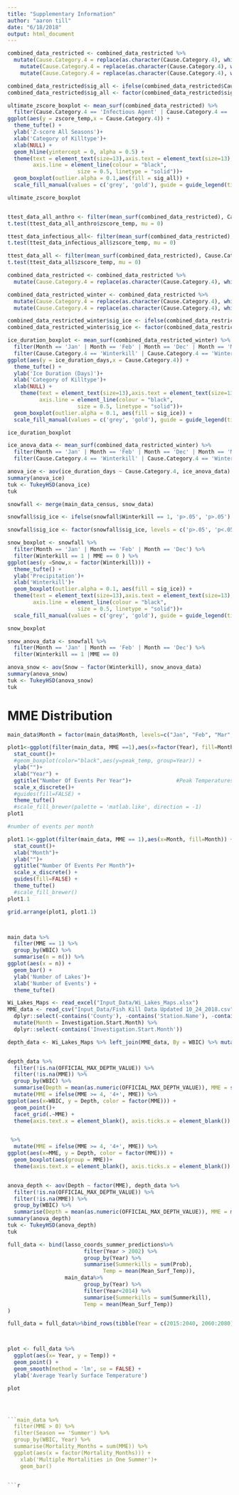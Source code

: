 ```yaml
---
title: "Supplementary Information"
author: "aaron till"
date: "6/18/2018"
output: html_document
---
```


```r


combined_data_restricted <- combined_data_restricted %>%
  mutate(Cause.Category.4 = replace(as.character(Cause.Category.4), which(Cause.Category.4 == 'INFECTIOUS AGENT'), 'Infectious Agent'))  %>%
    mutate(Cause.Category.4 = replace(as.character(Cause.Category.4), which(Cause.Category.4 == 'ANTHROPOGENIC CONDITION'), 'Human Disturbance'))%>%
    mutate(Cause.Category.4 = replace(as.character(Cause.Category.4), which(Cause.Category.4 == 'WINTERKILL'), 'Winterkill'))

combined_data_restricted$sig_all <- ifelse(combined_data_restricted$Cause.Category.4 == 'Winterkill', 'p<.05', 'p>.05')
combined_data_restricted$sig_all <- factor(combined_data_restricted$sig_all, levels = c('p>.05', 'p<.05'))

ultimate_zscore_boxplot <- mean_surf(combined_data_restricted) %>%
  filter(Cause.Category.4 == 'Infectious Agent' | Cause.Category.4 == 'Winterkill' | Cause.Category.4 == 'Human Disturbance' ) %>%
ggplot(aes(y = zscore_temp,x = Cause.Category.4)) +
  theme_tufte() +
  ylab('Z-score All Seasons')+
  xlab('Category of Killtype')+
  xlab(NULL) +
  geom_hline(yintercept = 0, alpha = 0.5) +
  theme(text = element_text(size=13),axis.text = element_text(size=13),
        axis.line = element_line(colour = "black", 
                      size = 0.5, linetype = "solid"))+
  geom_boxplot(outlier.alpha = 0.1,aes(fill = sig_all)) + 
  scale_fill_manual(values = c('grey', 'gold'), guide = guide_legend(title = NULL))

ultimate_zscore_boxplot


ttest_data_all_anthro <- filter(mean_surf(combined_data_restricted), Cause.Category.4 == 'Human Disturbance')
t.test(ttest_data_all_anthro$zscore_temp, mu = 0)

ttest_data_infectious_all<- filter(mean_surf(combined_data_restricted), Cause.Category.4 == 'Infectious Agent')
t.test(ttest_data_infectious_all$zscore_temp, mu = 0)

ttest_data_all <- filter(mean_surf(combined_data_restricted), Cause.Category.4 == 'Winterkill')
t.test(ttest_data_all$zscore_temp, mu = 0)


```

```r

combined_data_restricted <- combined_data_restricted %>%
  mutate(Cause.Category.4 = replace(as.character(Cause.Category.4), which(is.na(Cause.Category.4)), 'Summer Non-event'))

combined_data_restricted_winter <- combined_data_restricted %>%
  mutate(Cause.Category.4 = replace(as.character(Cause.Category.4), which(Cause.Category.4 == 'Summer Non-event'), 'Winter Non-event')) %>%
  mutate(Cause.Category.4 = replace(as.character(Cause.Category.4), which(Cause.Category.4 == 'WINTERKILL'), 'Winterkill')) 

combined_data_restricted_winter$sig_ice <- ifelse(combined_data_restricted_winter$Cause.Category.4 == 'Winterkill', 'p<.05', 'p>.05')
combined_data_restricted_winter$sig_ice <- factor(combined_data_restricted_winter$sig_ice, levels = c('p>.05', 'p<.05'))

ice_duration_boxplot <- mean_surf(combined_data_restricted_winter) %>%
  filter(Month == 'Jan' | Month == 'Feb' | Month == 'Dec' | Month == 'Mar') %>%
  filter(Cause.Category.4 == 'Winterkill' | Cause.Category.4 == 'Winter Non-event' ) %>%
ggplot(aes(y = ice_duration_days,x = Cause.Category.4)) +
  theme_tufte() +
  ylab('Ice Duration (Days)')+
  xlab('Category of Killtype')+
  xlab(NULL) +
    theme(text = element_text(size=13),axis.text = element_text(size=13),
          axis.line = element_line(colour = "black", 
                      size = 0.5, linetype = "solid"))+
  geom_boxplot(outlier.alpha = 0.1, aes(fill = sig_ice)) + 
  scale_fill_manual(values = c('grey', 'gold'), guide = guide_legend(title = NULL))

ice_duration_boxplot

ice_anova_data <- mean_surf(combined_data_restricted_winter) %>%
  filter(Month == 'Jan' | Month == 'Feb' | Month == 'Dec' | Month == 'Mar') %>%
  filter(Cause.Category.4 == 'Winterkill' | Cause.Category.4 == 'Winter Non-event')

anova_ice <- aov(ice_duration_days ~ Cause.Category.4, ice_anova_data)
summary(anova_ice)
tuk <- TukeyHSD(anova_ice)
tuk

```

```r

snowfall <- merge(main_data_census, snow_data)

snowfall$sig_ice <- ifelse(snowfall$Winterkill == 1, 'p>.05', 'p>.05')

snowfall$sig_ice <- factor(snowfall$sig_ice, levels = c('p>.05', 'p<.05'))

snow_boxplot <- snowfall %>%
  filter(Month == 'Jan' | Month == 'Feb' | Month == 'Dec') %>%
  filter(Winterkill == 1 | MME == 0 ) %>%
ggplot(aes(y =Snow,x = factor(Winterkill))) +
  theme_tufte() +
  ylab('Precipitation')+
  xlab('Winterkill')+
  geom_boxplot(outlier.alpha = 0.1, aes(fill = sig_ice)) + 
  theme(text = element_text(size=13),axis.text = element_text(size=13),
        axis.line = element_line(colour = "black", 
                      size = 0.5, linetype = "solid"))+
  scale_fill_manual(values = c('grey', 'gold'), guide = guide_legend(title = NULL))

snow_boxplot

snow_anova_data <- snowfall %>%
  filter(Month == 'Jan' | Month == 'Feb' | Month == 'Dec') %>%
  filter(Winterkill == 1 |MME == 0)

anova_snow <- aov(Snow ~ factor(Winterkill), snow_anova_data)
summary(anova_snow)
tuk <- TukeyHSD(anova_snow)
tuk
```




# MME Distribution

```r

main_data$Month = factor(main_data$Month, levels=c("Jan", "Feb", "Mar", "Apr", "May", "Jun", "Jul", "Aug", "Sep", 'Oct', "Nov", "Dec"))  

plot1<-ggplot(filter(main_data, MME ==1),aes(x=factor(Year), fill=Month)) +
  stat_count()+
  #geom_boxplot(color="black",aes(y=peak_temp, group=Year)) +
  ylab("")+
  xlab("Year") +
  ggtitle("Number Of Events Per Year")+              #Peak Temperatures Per Year")+
  scale_x_discrete()+
  #guides(fill=FALSE) +
  theme_tufte()
  #scale_fill_brewer(palette = 'matlab.like', direction = -1)
plot1

#number of events per month

plot1.1<-ggplot(filter(main_data, MME == 1),aes(x=Month, fill=Month)) +
  stat_count()+
  xlab("Month")+
  ylab("")+
  ggtitle("Number Of Events Per Month")+
  scale_x_discrete() +
  guides(fill=FALSE) +
  theme_tufte()
  #scale_fill_brewer()
plot1.1

grid.arrange(plot1, plot1.1)




```

```r

main_data %>%
  filter(MME == 1) %>%
  group_by(WBIC) %>%
  summarise(n = n()) %>%
ggplot(aes(x = n)) +
  geom_bar() +
  ylab('Number of Lakes')+
  xlab('Number of Events') +
  theme_tufte()


```


```r


Wi_Lakes_Maps <- read_excel("Input_Data/Wi_Lakes_Maps.xlsx")
MME_data <- read_csv("Input_Data/Fish Kill Data Updated 10_24_2018.csv") %>%       filter(Min.Kill.Size!="Excludable") %>%
  dplyr::select(-contains('County'), -contains('Station.Name'), -contains('Cause.Desc'), -contains('Site.Seq.No'), -contains('Fishkill.Inv.Seq.No'), - contains('Location.QA.Comment'), -contains('Activity.Desc'), -contains('Recommended.Action.Desc'), -contains('Fish.Kill.Comment'), -contains('Live.Fish.Desc')) %>%
  mutate(Month = Investigation.Start.Month) %>%
  dplyr::select(-contains('Investigation.Start.Month'))

depth_data <- Wi_Lakes_Maps %>% left_join(MME_data, By = WBIC) %>% mutate(MME = ifelse(is.na(Investigation.Start.Date), 0, 1))


depth_data %>%
  filter(!is.na(OFFICIAL_MAX_DEPTH_VALUE)) %>%
  filter(!is.na(MME)) %>%
  group_by(WBIC) %>%
  summarise(Depth = mean(as.numeric(OFFICIAL_MAX_DEPTH_VALUE)), MME = sum(MME)) %>%
  mutate(MME = ifelse(MME >= 4, '4+', MME)) %>%
ggplot(aes(x=WBIC, y = Depth, color = factor(MME))) +
  geom_point()+
  facet_grid(.~MME) +
  theme(axis.text.x = element_blank(), axis.ticks.x = element_blank())


 %>%
  mutate(MME = ifelse(MME >= 4, '4+', MME)) %>%
ggplot(aes(x=MME, y = Depth, color = factor(MME))) +
  geom_boxplot(aes(group = MME))+
  theme(axis.text.x = element_blank(), axis.ticks.x = element_blank())


anova_depth <- aov(Depth ~ factor(MME), depth_data %>%
  filter(!is.na(OFFICIAL_MAX_DEPTH_VALUE)) %>%
  filter(!is.na(MME)) %>%
  group_by(WBIC) %>%
  summarise(Depth = mean(as.numeric(OFFICIAL_MAX_DEPTH_VALUE)), MME = max(MME)))
summary(anova_depth)
tuk <- TukeyHSD(anova_depth)
tuk

```



```r

full_data <- bind(lasso_coords_summer_predictions%>%
                        filter(Year > 2002) %>%
                        group_by(Year) %>%
                        summarise(Summerkills = sum(Prob), 
                              Temp = mean(Mean_Surf_Temp)),  
                  main_data%>% 
                        group_by(Year) %>%
                        filter(Year<2014) %>%
                        summarise(Summerkills = sum(Summerkill), 
                        Temp = mean(Mean_Surf_Temp))
) 

full_data = full_data%>%bind_rows(tibble(Year = c(2015:2040, 2060:2080), Summerkills = NA, Temp = NA)) %>% mutate(y = 25)



plot <- full_data %>%
  ggplot(aes(x= Year, y = Temp)) + 
  geom_point() + 
  geom_smooth(method = 'lm', se = FALSE) +
  ylab('Average Yearly Surface Temperature')

plot




```main_data %>%
  filter(MME > 0) %>%
  filter(Season == 'Summer') %>%
  group_by(WBIC, Year) %>%
  summarise(Mortality_Months = sum(MME)) %>%
  ggplot(aes(x = factor(Mortality_Months))) +
    xlab('Multiple Mortalities in One Summer')+
    geom_bar()


```r




```